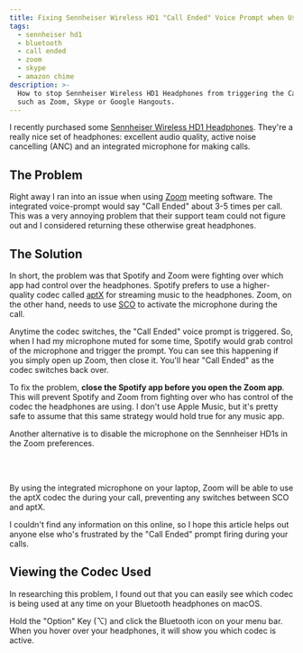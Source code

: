 ```yaml
---
title: Fixing Sennheiser Wireless HD1 "Call Ended" Voice Prompt when Using Zoom
tags:
  - sennheiser hd1
  - bluetooth
  - call ended
  - zoom
  - skype
  - amazon chime
description: >-
  How to stop Sennheiser Wireless HD1 Headphones from triggering the Call Ended voice prompt when using meeting software
  such as Zoom, Skype or Google Hangouts.
---
```



I recently purchased some
<a title="As an Amazon Associate I earn from qualifying purchases" href="https://amzn.to/2t3QVLQ">Sennheiser Wireless
HD1 Headphones</a>. They're a really nice set of headphones: excellent audio quality, active noise cancelling (ANC) and
an integrated microphone for making calls.

## The Problem

Right away I ran into an issue when using [Zoom](https://zoom.us/) meeting software. The integrated voice-prompt would
say "Call Ended" about 3-5 times per call. This was a very annoying problem that their support team could not figure out
and I considered returning these otherwise great headphones.

## The Solution

In short, the problem was that Spotify and Zoom were fighting over which app had control over the headphones. Spotify
prefers to use a higher-quality codec called [aptX](https://en.wikipedia.org/wiki/AptX) for streaming music to the
headphones. Zoom, on the other hand, needs to use
[SCO](<https://en.wikipedia.org/wiki/List*of_Bluetooth_protocols#Synchronous_connection-oriented*(SCO)_link>) to
activate the microphone during the call.

Anytime the codec switches, the "Call Ended" voice prompt is triggered. So, when I had my microphone muted for some
time, Spotify would grab control of the microphone and trigger the prompt. You can see this happening if you simply open
up Zoom, then close it. You'll hear "Call Ended" as the codec switches back over.

To fix the problem, **close the Spotify app before you open the Zoom app**. This will prevent Spotify and Zoom from
fighting over who has control of the codec the headphones are using. I don't use Apple Music, but it's pretty safe to
assume that this same strategy would hold true for any music app.

Another alternative is to disable the microphone on the Sennheiser HD1s in the Zoom preferences.

<br />
<MdxImage src={ZoomAudioSettings} alt="" />
<br />

By using the integrated microphone on your laptop, Zoom will be able to use the aptX codec the during your call,
preventing any switches between SCO and aptX.

I couldn't find any information on this online, so I hope this article helps out anyone else who's frustrated by the
"Call Ended" prompt firing during your calls.

## Viewing the Codec Used

In researching this problem, I found out that you can easily see which codec is being used at any time on your Bluetooth
headphones on macOS.

Hold the "Option" Key (⌥) and click the Bluetooth icon on your menu bar. When you hover over your headphones, it will
show you which codec is active.

<br />
<MdxImage src={AptX} alt="" />
<br />
